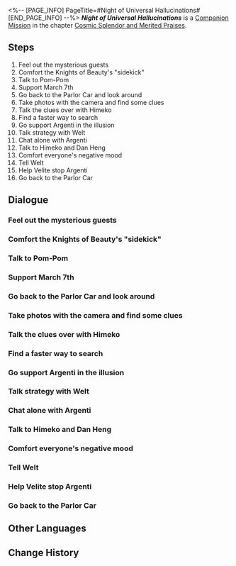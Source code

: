 <%-- [PAGE_INFO]
PageTitle=#Night of Universal Hallucinations#
[END_PAGE_INFO] --%>
{{Stub|Dialogue, characters, and location(s)}}
{{Mission Infobox
|id            = 2000802
|title         = 
|image         = Mission Night of Universal Hallucinations.png
|type          = Companion
|event_name    = 
|chapter       = Cosmic Splendor and Merited Praises (Companion Mission Chapter)
|requirements  = 
|summary       = <!--official mission summary from Fate's Atlas-->
|characters    = <!--characters that appear in this mission-->
|startLocation = <!--location as it intially appears on the mission screen-->
|world         = <!--i.e. Penacony-->
|area          = <!--i.e. A Child's Dream-->
|prev          = 
|next          = 
|exp           = 
|credits       = 
|stellarJade   = 
|other         = 
}}
'''''Night of Universal Hallucinations''''' is a [[Companion Mission]] in the chapter [[Cosmic Splendor and Merited Praises (Companion Mission Chapter)|Cosmic Splendor and Merited Praises]].

==Steps==
# Feel out the mysterious guests
# Comfort the Knights of Beauty's "sidekick"
# Talk to Pom-Pom
# Support March 7th
# Go back to the Parlor Car and look around
# Take photos with the camera and find some clues
# Talk the clues over with Himeko
# Find a faster way to search
# Go support Argenti in the illusion
# Talk strategy with Welt
# Chat alone with Argenti
# Talk to Himeko and Dan Heng
# Comfort everyone's negative mood
# Tell Welt
# Help Velite stop Argenti
# Go back to the Parlor Car

<!--
==Gameplay Notes==

--><!--
==Trial Character==

-->
==Dialogue==
{{Stub Dialogue}}
{{Dialogue Start}}
:{{tx}}
{{Dialogue End}}

===Feel out the mysterious guests===
{{Mission Description|type=companion|location=<!--to be added-->|update|A spaceship... has somehow rear-ended the Astral Express!? And a couple of mysterious visitors seem to be approaching the cabin!<br />Send out some feelers to figure out what kind of people these visitors are...}}
{{Dialogue Start}}
:{{tx}}
{{Dialogue End}}

===Comfort the Knights of Beauty's "sidekick"===
{{Mission Description|type=companion|location=<!--to be added-->|update|A spaceship... has somehow rear-ended the Astral Express!?<br />You decide to go and encourage the IPC staff member whose attitude is wildly different from the Knight of Beauty and who looks just like another minor character... These two don't seem like they'd get along! Why are they appearing together?}}
{{Dialogue Start}}
:{{tx}}
{{Dialogue End}}

===Talk to Pom-Pom===
{{Mission Description|type=companion|location=<!--to be added-->|update|A spaceship... has somehow rear-ended the Astral Express!? And there are mysterious visitors approaching the cabin!<br />Looks like you'll have to figure out this latest Express "crisis" together...}}
{{Dialogue Start}}
:{{tx}}
{{Dialogue End}}

===Support March 7th===
{{Mission Description|type=companion|location=<!--to be added-->|update|A spaceship... has somehow rear-ended the Astral Express!? And there are mysterious visitors approaching the cabin!<br />Looks like you'll have to figure out this latest Express "crisis" together...}}
{{Dialogue Start}}
:{{tx}}
{{Dialogue End}}

===Go back to the Parlor Car and look around===
{{Mission Description|type=companion|location=<!--to be added-->|update|A spaceship... has somehow rear-ended the Astral Express!?<br />Things are starting to become trickier than you thought...}}
{{Dialogue Start}}
:{{tx}}
{{Dialogue End}}

===Take photos with the camera and find some clues===
{{Mission Description|type=companion|location=<!--to be added-->|update|A spaceship... has somehow rear-ended the Astral Express!?<br />Things are starting to become trickier than you thought...}}
{{Dialogue Start}}
:{{tx}}
{{Dialogue End}}

===Talk the clues over with Himeko===
{{Mission Description|type=companion|location=<!--to be added-->|update|A spaceship... has somehow rear-ended the Astral Express!?<br />Things are starting to become trickier than you thought...}}
{{Dialogue Start}}
:{{tx}}
{{Dialogue End}}

===Find a faster way to search===
{{Mission Description|type=companion|location=<!--to be added-->|update|A spaceship... has somehow rear-ended the Astral Express!?<br />Pom-Pom has a portable train cleaning kit. Who knew it'd come in handy at a time like this...}}
{{Dialogue Start}}
:{{tx}}
{{Dialogue End}}

===Go support Argenti in the illusion===
{{Mission Description|type=companion|location=<!--to be added-->|update|A spaceship... has somehow rear-ended the Astral Express!?<br />Each and every move this Knight of Beauty makes is more unpredictable than the last...}}
{{Dialogue Start}}
:{{tx}}
{{Dialogue End}}

===Talk strategy with Welt===
{{Mission Description|type=companion|location=<!--to be added-->|update|Has the Express somehow... been swallowed up by a Giant Sting!?}}
{{Dialogue Start}}
:{{tx}}
{{Dialogue End}}

===Chat alone with Argenti===
{{Mission Description|type=companion|location=<!--to be added-->|update|The long, scarlet night of hallucinations forges endlessly on.<br />Argenti invites you to a "1-on-1 discussion." His behavior is truly impossible for normal people to parse...}}
{{Dialogue Start}}
:{{tx}}
{{Dialogue End}}

===Talk to Himeko and Dan Heng===
{{Mission Description|type=companion|location=<!--to be added-->|update|Has the Express somehow... been swallowed up by a Giant Sting!?}}
{{Dialogue Start}}
:{{tx}}
{{Dialogue End}}

===Comfort everyone's negative mood===
{{Mission Description|type=companion|location=<!--to be added-->|update|Has the Express somehow... been swallowed up by a Giant Sting!?}}
{{Dialogue Start}}
:{{tx}}
{{Dialogue End}}

===Tell Welt===
{{Mission Description|type=companion|location=<!--to be added-->|update|The long, scarlet night of hallucinations forges endlessly on.<br />Despite blooming into the most majestic of merit awards, it's nothing more than an ode from the universe that will soon disappear back into nothingness.}}
{{Dialogue Start}}
:{{tx}}
{{Dialogue End}}

===Help Velite stop Argenti===
{{Mission Description|type=companion|location=<!--to be added-->|update|The long, scarlet night of hallucinations forges endlessly on.<br />It seems like even the minor characters harbor their own intentions. Velite, the self-proclaimed "extra," will have ideas of his own...}}
{{Dialogue Start}}
:{{tx}}
{{Dialogue End}}

===Go back to the Parlor Car===
{{Mission Description|type=companion|location=<!--to be added-->|update|Has the Express somehow... been swallowed up by a Giant Sting!?}}
{{Dialogue Start}}
:{{tx}}
{{Dialogue End}}

==Other Languages==
{{Other Languages
|en   = Night of Universal Hallucinations
|zhs  = 宇宙幻觉之夜
|zht  = 宇宙幻覺之夜
|ja   = 宇宙幻覚の夜
|ko   = 우주 환각의 밤
|es   = Noche de alucinaciones universales
|fr   = Nuit des hallucinations cosmiques
|ru   = Ночь космических галлюцинаций
|th   = ค่ำคืนจักรวาลที่ลวงตา
|vi   = Đêm Vũ Trụ Ảo Giác
|de   = Nacht der kosmischen Illusionen
|id   = Malam Halusinasi Alam Semesta
|pt   = Noite das Alucinações Universais
}}

==Change History==
{{Change History|1.5}}
